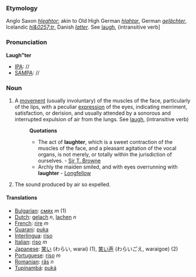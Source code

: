 ===Etymology===
Anglo Saxon ''[[hleahtor]]''; akin to Old High German ''[[hlahtar]]'', German ''[[gelächter]]'', Icelandic ''[[hl&0257;tr]]'', Danish ''[[latter]]''. See [[laugh]], (intransitive verb]
===Pronunciation===
'''Laugh"ter'''
*[[IPA]]: //
*[[SAMPA]]: //
===Noun===
#A [[movement]] (usually involuntary) of the muscles of the face, particularly of the lips, with a peculiar [[expression]] of the eyes, indicating merriment, satisfaction, or derision, and usually attended by a sonorous and interrupted expulsion of air from the lungs. See [[laugh]], (intransitive verb)
#:'''Quotations'''
#:*The act of '''laughter''', which is a sweet contraction of the muscles of the face, and a pleasant agitation of the vocal organs, is not merely, or totally within the jurisdiction of ourselves. - [[Sir T. Browne]]
#:*Archly the maiden smiled, and with eyes overrunning with '''laughter''' - [[Longfellow]]
# The sound produced by air so expelled.

==== Translations ====
*[[Bulgarian]]: [[смях]] ''m'' (1)
*[[Dutch]]: [[gelach]] ''n'', [[lachen]] ''n''
*[[French]]: [[rire]] ''m''
*[[Guarani]]: [[puka]]
*[[Interlingua]]: [[riso]]
*[[Italian]]: [[riso]] ''m''
* [[Japanese]]: [[笑い]] (わらい, warai) (1), [[笑い声]] (わらいごえ, waraigoe) (2)
*[[Portuguese]]: [[riso]] ''m''
*[[Romanian]]: [[râs]] ''n''
*[[Tupinambá]]: [[puká]]